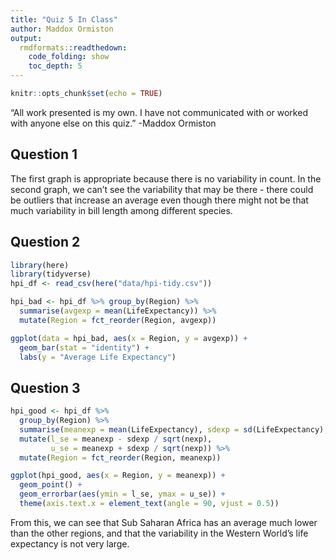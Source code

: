 ```yaml
---
title: "Quiz 5 In Class"
author: Maddox Ormiston
output: 
  rmdformats::readthedown:
    code_folding: show
    toc_depth: 5
---
```


```r
knitr::opts_chunk$set(echo = TRUE)
```

“All work presented is my own. I have not communicated with or worked with anyone else on this quiz.” -Maddox Ormiston

## Question 1

The first graph is appropriate because there is no variability in count. In the second graph, we can't see the variability that may be there - there could be outliers that increase an average even though there might not be that much variability in bill length among different species.

## Question 2

```r
library(here)
library(tidyverse)
hpi_df <- read_csv(here("data/hpi-tidy.csv"))

hpi_bad <- hpi_df %>% group_by(Region) %>% 
  summarise(avgexp = mean(LifeExpectancy)) %>% 
  mutate(Region = fct_reorder(Region, avgexp))

ggplot(data = hpi_bad, aes(x = Region, y = avgexp)) + 
  geom_bar(stat = "identity") + 
  labs(y = "Average Life Expectancy")
```

## Question 3

```r
hpi_good <- hpi_df %>% 
  group_by(Region) %>% 
  summarise(meanexp = mean(LifeExpectancy), sdexp = sd(LifeExpectancy), nexp = n()) %>% 
  mutate(l_se = meanexp - sdexp / sqrt(nexp),
         u_se = meanexp + sdexp / sqrt(nexp)) %>% 
  mutate(Region = fct_reorder(Region, meanexp))

ggplot(hpi_good, aes(x = Region, y = meanexp)) +
  geom_point() +
  geom_errorbar(aes(ymin = l_se, ymax = u_se)) + 
  theme(axis.text.x = element_text(angle = 90, vjust = 0.5))
```

From this, we can see that Sub Saharan Africa has an average much lower than the other regions, and that the variability in the Western World's life expectancy is not very large.